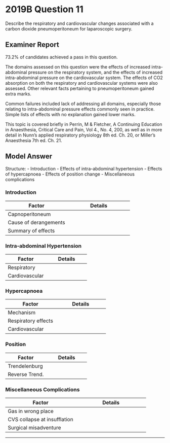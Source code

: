 # 2019B Question 11 

Describe the respiratory and cardiovascular changes associated with a carbon dioxide pneumoperitoneum for laparoscopic surgery.


## Examiner Report

73.2% of candidates achieved a pass in this question.


The domains assessed on this question were the effects of increased intra-abdominal pressure on the respiratory system, and the effects of increased intra-abdominal pressure on the cardiovascular system. The effects of CO2 absorption on both the respiratory and cardiovascular systems were also assessed. Other relevant facts pertaining to pneumoperitoneum gained extra marks.


Common failures included lack of addressing all domains, especially those relating to intra-abdominal pressure effects commonly seen in practice. Simple lists of effects with no explanation gained lower marks.


This topic is covered briefly in Perrin, M & Fletcher, A Continuing Education in Anaesthesia, Critical Care and Pain, Vol 4., No. 4, 200, as well as in more detail in Nunn’s applied respiratory physiology 8th ed. Ch. 20, or Miller’s Anaesthesia 7th ed. Ch. 21.

## Model Answer

Structure:
- Introduction
- Effects of intra-abdominal hypertension
- Effects of hypercapnoea
- Effects of position change
- Miscellaneous complications

### Introduction


|Factor|Details|
| -- | -- |
|Capnoperitoneum|<p>- Steady state insufflation rate 200-400mL.min^-1^</p><p>- Pressure 10-20mmHg</p>|
|Cause of derangements|<p>- Raised intra-abdominal pressure (↑ IAP)</p><p>- Hypercapnoea</p><p>- Positioning</p>|
|Summary of effects|<p>- Respiratory: </p><p>&emsp;- Dose-dependent embarrassment</p><p>&emsp;- Worse if obese or Trendelenburg)</p><p>&emsp;- Can be offset by recruitment manoeuvres and PEEP, but at expense of CVS system</p><p>- Cardiovascular:</p><p>&emsp;- Variable</p><p>&emsp;- Significantly worse if hypovolaemic</p>|

### Intra-abdominal Hypertension


|Factor|Details|
| -- | -- |
|Respiratory|<p>- Cephalad diaphragm displacement → ↓ Lung volumes</p><p>&emsp;- ↓ FRC ± closing capacity</p><p>&emsp;- Small airway closure</p><p>&emsp;- Atelectasis</p><p>&emsp;- Shunt</p><p>&emsp;- Hypoxaemia</p><p>- ↓ Lung compliance</p><p>&emsp;- Restrictive deficit</p><p>&emsp;- ↑ Peak airway pressure</p><p>&emsp;- ↑ Risk of barotrauma</p><p>&emsp;- Hypoventilation</p><p>- Changes worse if obese, pregnant, Trendelenburg</p>|
|Cardiovascular|<p>- Biphasic effects on venous return</p><p>&emsp;- At first: Autotransfusion of splanchnic blood → ↑ VR → ↑ CO (± initial ↑ MAP)</p><p>&emsp;- Then: Compression of IVC → ↓ VR → ↓ CO (more pronounced if hypovolaemic)</p><p>- ↑ SVR due to </p><p>&emsp;- ↑ IAP</p><p>&emsp;- ↑ PaCO~2~ → ↑ Catecholamine release</p><p>- Dose-dependent effects on steady-state blood pressure</p><p>&emsp;- IAP <~20mmHg → ↑ MAP (↑ SVR outweighs ↓ venous return/cardiac output)</p><p>&emsp;- IAP >~20mmHg → ↓ MAP (↓ venous return/cardiac output outweighs ↑ SVR)</p><p>- Effect on myocardial oxygen supply and demand</p><p>&emsp;- ↑ Demand: ↑ HR, ↑ contractility, ↑ stroke work</p><p>&emsp;- ↑ Supply: Metabolic autoregulation (but impaired if coronary artery disease)</p><p>- Oliguria</p><p>&emsp;- ↑ IAP →?Renal venous obstruction → ↓ GFR</p>|


### Hypercapnoea


|Factor|Details|
| -- | -- |
|Mechanism|<p>- CO~2~ is rapidly absorbed into systemic circulation (30-50mL.min^-1^)</p><p>- Diffuses into rapidly and slowly equilibrating compartments down partial pressure gradient (note large body stores ~120L)</p><p>- CO~2~ + H~2~O ↔ H2CO3 ↔ HCO~3~^-^ + H+</p><p>- Hence ↑ PaCO~2~ → ↓ PH (whole body including CNS)</p><p>- Prolonged laparoscopy with ↑ PaCO~2~ → ↑ Accumulation → ↑ Minute ventilation requirement</p>|
|Respiratory effects|<p>- Respiratory acidosis</p><p>- Potentiation of HPV</p><p>- Distribution of blood away from poorly-ventilated dependent lung</p><p>- ↑ V/Q matching</p><p>- ↑ PaO~2~</p><p>- Hence offsets V/Q inequality caused by small airway closure</p>|
|Cardiovascular|<p>- If pH >7.2: ↑ SNS output → ↑ Inotropy</p><p>- If pH ≤7.2: ↓ pH → ↓ Inotropy</p><p>- ↓ PH → Sensitisation of myocardium to arrhythmogenic effects of catecholamines</p><p>- Pulmonary vasoconstriction</p><p>- Systemic vasodilatation (offsets ↑ IAP → ↑ SVR)</p><p>- ↑ Myocardial O~2~ demand (↑ HR)</p><p>- ↑ Myocardial O~2~ supply (metabolic autoregulation – but impaired if coronary artery disease)</p>|


### Position


|Factor|Details|
| -- | -- |
|Trendelenburg|<p>- Respiratory</p><p>&emsp;- ± Endobronchial intubation → Massive shunt → ↓ PaO~2~</p><p>&emsp;- ↑ Diaphragm compression</p><p>- Cardiovascular</p><p>&emsp;- ↑ Venous return: Offsets venous compression</p>|
|Reverse Trend.|<p>- Respiratory</p><p>&emsp;- ↓ Diaphragm compression</p><p>- Cardiovascular</p><p>&emsp;- ↓ Venous return: Compounds venous compression</p>|

### Miscellaneous Complications


|Factor|Details|
| -- | -- |
|Gas in wrong place|<p>- Pneumomediastinum</p><p>- Pneumothorax</p><p>- Subcutaneous emphysema</p><p>- Venous gas embolism → Cardiovascular collapse:</p><p>&emsp;- Either intravascular insufflation directly into vessel</p><p>&emsp;- Or Venturi effect</p>|
|CVS collapse at insufflation|<p>- Peritoneal stretch → Vagal response</p><p>&emsp;- Sinus bradycardia, nodal rhythm, asystole)</p><p>- Empty ventricle → Bezold-Jarisch reflex</p><p>&emsp;- Contraction of underfilled LV</p><p>&emsp;- Stimulation of unmyelinated PSNS C fibres</p><p>&emsp;- ↑↑ PSNS output → ↓ HR, ↓ BP, coronary vasodilatation</p>|
|Surgical misadventure|<p>- Damage to vessel by trochar</p><p>- Difficult to control bleeding</p><p>- Difficult to estimate blood loss</p>|

--- 

